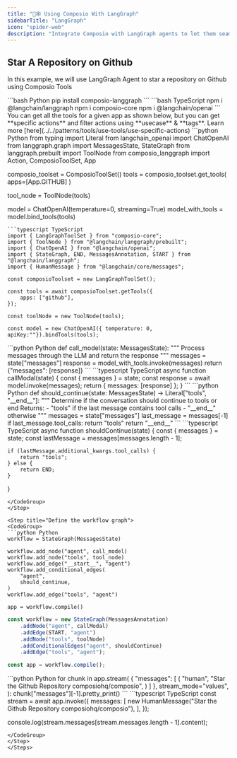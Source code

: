 ```yaml
---
title: "🦜🕸️ Using Composio With LangGraph"
sidebarTitle: "LangGraph"
icon: "spider-web"
description: "Integrate Composio with LangGraph agents to let them seamlessly interact with external apps"
---
```


## Star A Repository on Github
In this example, we will use LangGraph Agent to star a repository on Github using Composio Tools

<Steps>
<Step title="Install Packages">
<CodeGroup>
```bash Python
pip install composio-langgraph
```
```bash TypeScript
npm i @langchain/langgraph
npm i composio-core 
npm i @langchain/openai
```
</CodeGroup>
</Step>
<Step title="Import Libraries & Initialize ComposioToolSet & LLM">
You can get all the tools for a given app as shown below, but you can get **specific actions** and filter actions using **usecase** & **tags**. Learn more [here](../../patterns/tools/use-tools/use-specific-actions)
<CodeGroup>
```python Python
from typing import Literal
from langchain_openai import ChatOpenAI
from langgraph.graph import MessagesState, StateGraph
from langgraph.prebuilt import ToolNode
from composio_langgraph import Action, ComposioToolSet, App

composio_toolset = ComposioToolSet()
tools = composio_toolset.get_tools(
    apps=[App.GITHUB]
)

tool_node = ToolNode(tools)

model = ChatOpenAI(temperature=0, streaming=True)
model_with_tools = model.bind_tools(tools)
```
```typescript TypeScript
import { LangGraphToolSet } from "composio-core";
import { ToolNode } from "@langchain/langgraph/prebuilt";
import { ChatOpenAI } from "@langchain/openai";
import { StateGraph, END, MessagesAnnotation, START } from "@langchain/langgraph";
import { HumanMessage } from "@langchain/core/messages";

const composioToolset = new LangGraphToolSet();

const tools = await composioToolset.getTools({
    apps: ["github"],
});

const toolNode = new ToolNode(tools);

const model = new ChatOpenAI({ temperature: 0, apiKey:""}).bindTools(tools);
```
</CodeGroup>
</Step>

<Step title="Define the model calling function">
<CodeGroup>
```python Python
def call_model(state: MessagesState):
    """
    Process messages through the LLM and return the response
    """
    messages = state["messages"]
    response = model_with_tools.invoke(messages)
    return {"messages": [response]}
```
```typescript TypeScript
async function callModal(state) {
    const { messages } = state;
    const response = await model.invoke(messages);
    return { messages: [response] };
}
```
</CodeGroup>
</Step>

<Step title="Define the decision function for workflow routing">
<CodeGroup>
```python Python
def should_continue(state: MessagesState) -> Literal["tools", "__end__"]:
    """
    Determine if the conversation should continue to tools or end
    Returns:
        - "tools" if the last message contains tool calls
        - "__end__" otherwise
    """
    messages = state["messages"]
    last_message = messages[-1]
    if last_message.tool_calls:
        return "tools"
    return "__end__"
```
```typescript TypeScript
async function shouldContinue(state) {
    const { messages } = state;
    const lastMessage = messages[messages.length - 1];

    if (lastMessage.additional_kwargs.tool_calls) {
        return "tools";
    } else {
        return END;
    }
}
```
</CodeGroup>
</Step>

<Step title="Define the workflow graph">
<CodeGroup>
```python Python
workflow = StateGraph(MessagesState)

workflow.add_node("agent", call_model)
workflow.add_node("tools", tool_node)
workflow.add_edge("__start__", "agent")
workflow.add_conditional_edges(
    "agent",
    should_continue,
)
workflow.add_edge("tools", "agent")

app = workflow.compile()
```
```typescript TypeScript
const workflow = new StateGraph(MessagesAnnotation)
    .addNode("agent", callModal)
    .addEdge(START, "agent")
    .addNode("tools", toolNode)
    .addConditionalEdges("agent", shouldContinue)
    .addEdge("tools", "agent");

const app = workflow.compile();
```
</CodeGroup>
</Step>

<Step title="Execute the workflow">
<CodeGroup>
```python Python
for chunk in app.stream(
    {
        "messages": [
            (
                "human",
                "Star the Github Repository composiohq/composio",
            )
        ]
    },
    stream_mode="values",
):
    chunk["messages"][-1].pretty_print()
```
```typescript TypeScript
const stream = await app.invoke({
    messages: [
        new HumanMessage("Star the Github Repository composiohq/composio"),
    ],
});

console.log(stream.messages[stream.messages.length - 1].content);
```
</CodeGroup>
</Step>
</Steps>

